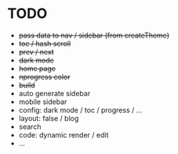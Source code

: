 # TODO

- ~~pass data to nav / sidebar (from createTheme)~~
- ~~toc / hash scroll~~
- ~~prev / next~~
- ~~dark mode~~
- ~~home page~~
- ~~nprogress color~~
- ~~build~~
- auto generate sidebar
- mobile sidebar
- config: dark mode / toc / progress / ...
- layout: false / blog
- search
- code: dynamic render / edit
- ...
